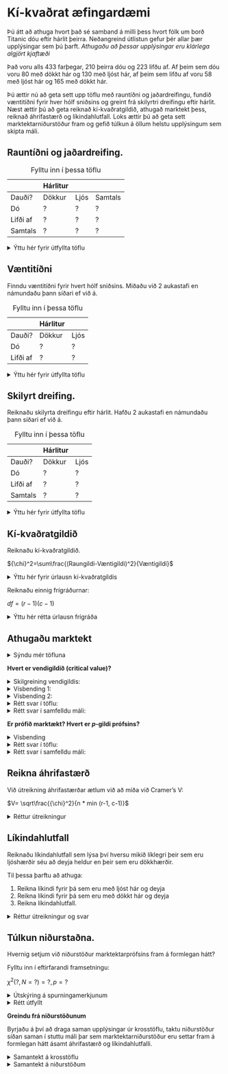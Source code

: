 # Kí-kvaðrat æfingardæmi

Þú átt að athuga hvort það sé samband á milli þess hvort fólk um borð Titanic dóu eftir hárlit þeirra. Neðangreind útlistun gefur þér allar þær upplýsingar sem þú þarft. *Athugaðu að þessar upplýsingar eru klárlega algjört kjaftæði*

Það voru alls 433 farþegar, 210 þeirra dóu og 223 lifðu af. Af þeim sem dóu voru 80 með dökkt hár og 130 með ljóst hár, af þeim sem lifðu af voru 58 með ljóst hár og 165 með dökkt hár.

Þú ættir nú að geta sett upp töflu með rauntíðni og jaðardreifingu, fundið væntitíðni fyrir hver hólf sniðsins og greint frá skilyrtri dreifingu eftir hárlit. Næst ættir þú að geta reiknað kí-kvaðratgildið, athugað marktekt þess, reiknað áhrifastærð og líkindahlutfall. Loks ættir þú að geta sett marktektarniðurstöður fram og gefið túlkun á öllum helstu upplýsingum sem skipta máli.

## Rauntíðni og jaðardreifing.

|          | Hárlitur |      |         |
|----------|----------|------|---------|
| Dauði?   | Dökkur   | Ljós | Samtals |
| Dó       | ?        | ?    | ?       |
| Lifði af | ?        | ?    | ?       |
| Samtals  | ?        | ?    | ?       |

: Fylltu inn í þessa töflu

<details>

<summary>Ýttu hér fyrir útfyllta töflu</summary>

|          | Hárlitur |      |         |
|----------|----------|------|---------|
| Dauði?   | Dökkur   | Ljós | Samtals |
| Dó       | 80       | 130  | 210     |
| Lifði af | 165      | 58   | 233     |
| Samtals  | 245      | 188  | 433     |

</details>

## Væntitíðni

Finndu væntitíðni fyrir hvert hólf sniðsins. Miðaðu við 2 aukastafi en námundaðu þann síðari ef við á.

|          | Hárlitur |      |
|----------|----------|------|
| Dauði?   | Dökkur   | Ljós |
| Dó       | ?        | ?    |
| Lifði af | ?        | ?    |

: Fylltu inn í þessa töflu

<details>

<summary>Ýttu hér fyrir útfyllta töflu</summary>

|          | Hárlitur |       |
|----------|----------|-------|
| Dauði?   | Dökkur   | Ljós  |
| Dó       | 118,82   | 91,18 |
| Lifði af | 126,18   | 96,82 |

</details>

## Skilyrt dreifing.

Reiknaðu skilyrta dreifingu eftir hárlit. Hafðu 2 aukastafi en námundaðu þann síðari ef við á.

|          | Hárlitur |      |
|----------|----------|------|
| Dauði?   | Dökkur   | Ljós |
| Dó       | ?        | ?    |
| Lifði af | ?        | ?    |
| Samtals  | ?        | ?    |

: Fylltu inn í þessa töflu

<details>

<summary>Ýttu hér fyrir útfyllta töflu</summary>

|          | Hárlitur |        |
|----------|----------|--------|
| Dauði?   | Dökkur   | Ljós   |
| Dó       | 32,65%   | 69,15% |
| Lifði af | 67,35%   | 30,85% |
| Samtals  | 100%     | 100%   |

</details>

## Kí-kvaðratgildið

Reiknaðu kí-kvaðratgildið.

${\chi}^2=\sum\frac{(Raungildi-Væntigildi)^2}{Væntigildi}$

<details>

<summary>Ýttu hér fyrir úrlausn kí-kvaðratgildis</summary>

${\chi}^2 = \frac{(80 - 118,82)^2}{118,82} + \frac{(130 - 91,18)^2}{91,18} + \frac{(165 - 126,18)^2}{126,18} + \frac{(58 - 96,82)^2}{96,82}$

${\chi}^2 = 12,68 + 16,53 + 11,95 + 15,56$

${\chi}^2 = 56,72$

</details>

Reiknaðu einnig frígráðurnar:

$df = (r-1)(c-1)$

<details>

<summary>Ýttu hér rétta úrlausn frígráða</summary>

$df = (2-1)(2-1)$

$df = 1*1$

$df = 1$

</details>

## Athugaðu marktekt

<details>

<summary>Sýndu mér töfluna</summary>

![](images/image-2144503272.png)

</details>

**Hvert er vendigildið (critical value)?**

<details>

<summary>Skilgreining vendigildis:</summary>

Vendigildi gefur okkur hvað kí-kvaðratgildi þyrfti að lágmarki að vera til að niðurstaða yrði marktæk.

</details>

<details>

<summary>Vísbending 1:</summary>

Þú þarf að vera með frígráður og $\alpha$ til að finna vendigildið.

</details>

<details>

<summary>Vísbending 2:</summary>

Við miðum við ${\alpha}=0,05$ og ${df}=1$

</details>

<details>

<summary>Rétt svar í töflu:</summary>

![](images/image-490270489.png)

</details>

<details>

<summary>Rétt svar í samfelldu máli:</summary>

Kí-kvaðratgildi okkar þyrfti að vera yfir 3,84 til að reynast marktækt.

</details>

**Er prófið marktækt? Hvert er *p*-gildi prófsins?**

<details>

<summary>Vísbending</summary>

þú þarft að vera með frígráður og kí-kvaðratgildi til að finna nákvæmara *p*-gildið

</details>

<details>

<summary>Rétt svar í töflu:</summary>

![](images/image-580783024.png)

</details>

<details>

<summary>Rétt svar í samfelldu máli:</summary>

Já, kí-kvaðratgildið reynist marktækt. Miðað við ${df}=1$ og ${\alpha}=0,05$ þá þyrfti prófstærð okkar að vera 3,84 til að ná marktekt. Kí-kvaðratgildi reyndist hér 56,72 sem liggur utan töflunar, samsvarandi *p*-gildi yrði því undir 0,0005, eða p \<0,001.

</details>

## Reikna áhrifastærð

Við útreikning áhrifastærðar ætlum við að miða við Cramer's V:

$V= \sqrt\frac{{\chi}^2}{n * min (r-1, c-1)}$

<details>

<summary>Réttur útreikningur</summary>

$V= \sqrt\frac{56,72}{433 * 1}$

$V= \sqrt\frac{56,72}{433 * 1}$

$V= \sqrt{0,13099}$

$V= 0,36192$

</details>

## Líkindahlutfall

Reiknaðu líkindahlutfall sem lýsa því hversu mikið líklegri þeir sem eru ljóshærðir séu að deyja heldur en þeir sem eru dökkhærðir.

Til þessa þarftu að athuga:

1.  Reikna líkindi fyrir þá sem eru með ljóst hár og deyja
2.  Reikna líkindi fyrir þá sem eru með dökkt hár og deyja
3.  Reikna líkindahlutfall.

<details>

<summary>Réttur útreikningur og svar</summary>

$Odds_{ljóshærðir sem deyja} = \frac{130}{58} = 2,24$

$Odds_{dökkhærðir sem deyja} = \frac{80}{165} = 0,48$

$OddsRatio = \frac{Odds_{ljóshærðir sem deyja}}{Odds_{dökkhærðir sem deyja}} = \frac{2,24}{0,48} = 4,6$

Þeir sem eru með ljóst hár eru 4,6x líklegri til að deyja.

</details>

## Túlkun niðurstaðna.

Hvernig setjum við niðurstöður marktektarprófsins fram á formlegan hátt?

Fylltu inn í eftirfarandi framsetningu:

${\chi}^2 (?, N = ?) = ?, p = ?$

<details>

<summary>Útskýring á spurningamerkjunum</summary>

${\chi}^2 (df, N = fjöldi) = {\chi}^2, p = p-gildi$

</details>

<details>

<summary>Rétt útfyllt</summary>

${\chi}^2 (1, N = 433) = 56,72, p < 0,001$

</details>

**Greindu frá niðurstöðunum**

Byrjaðu á því að draga saman upplýsingar úr krosstöflu, taktu niðurstöður síðan saman í stuttu máli þar sem marktektarniðurstöður eru settar fram á formlegan hátt ásamt áhrifastærð og líkindahlutfalli.

<details>

<summary>Samantekt á krosstöflu</summary>

Alls 210 farþegar dóu (48,5% allra farþega) og af þessum voru 130 ljóshærð (62% af heild þeirra sem dóu) og 80 dökkhærðir (38% af heild þeirra sem dóu). Aðrir 233 farþegar dóu ekki (54% af heildinni) og af þeim voru 58 ljóshærðir (25% af heild þeirra sem dóu ekki) og 165 voru dökkhærð (71% af heild þeirra sem dóu ekki). Af þeim sem voru ljóshærðir þá voru 69% sem dóu og 31% sem dóu ekki. Af þeim sem voru dökkhærðir voru 33% sem dóu á móti 67% sem dóu ekki. Ljóshærðir dóu frekar samanborið við dökkhærða.

</details>

<details>

<summary>Samantekt á niðurstöðum</summary>

Marktækt samband var á milli hárlitar farþega um borð Titanic og hvort þau dóu, ${\chi}^2 (1, N = 433) = 56,72, p < 0,001$. Áhrif hárlitar voru miðlungssterk, Cramer\'s V = 0,36 en líkindahlutfallið var 4,6 þar sem ljóshærðir voru 4,6x líklegri til að deyja heldur en dökkhærðir.
</details>
